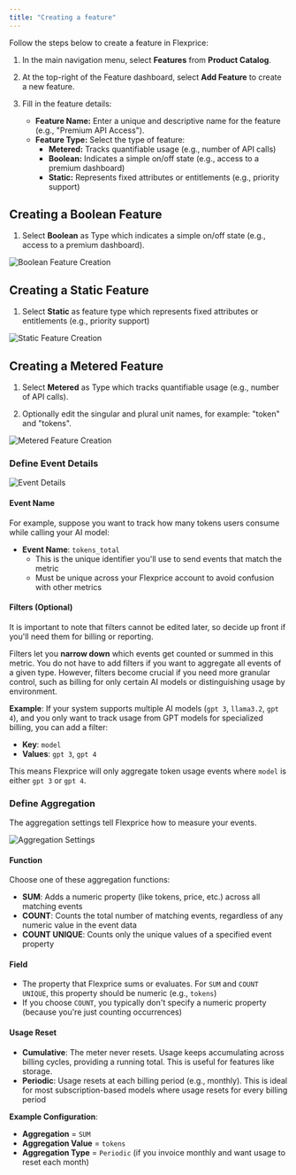 ```yaml
---
title: "Creating a feature"
---
```


Follow the steps below to create a feature in Flexprice:

1. In the main navigation menu, select **Features** from **Product Catalog**.

2. At the top-right of the Feature dashboard, select **Add Feature** to create a new feature.

3. Fill in the feature details:
   - **Feature Name:** Enter a unique and descriptive name for the feature (e.g., "Premium API Access").
   - **Feature Type:** Select the type of feature:
     - **Metered:** Tracks quantifiable usage (e.g., number of API calls)
     - **Boolean:** Indicates a simple on/off state (e.g., access to a premium dashboard)
     - **Static:** Represents fixed attributes or entitlements (e.g., priority support)

## Creating a Boolean Feature

1. Select **Boolean** as Type which indicates a simple on/off state (e.g., access to a premium dashboard).

![Boolean Feature Creation](/public/images/docs/Product%20catalogue/Features/Creating%20a%20feature/Screenshot_2025-03-08_at_9.25.27_PM.png)

## Creating a Static Feature

1. Select **Static** as feature type which represents fixed attributes or entitlements (e.g., priority support)

![Static Feature Creation](/public/images/docs/Product%20catalogue/Features/Creating%20a%20feature/Screenshot_2025-03-08_at_9.31.36_PM.png)

## Creating a Metered Feature

1. Select **Metered** as Type which tracks quantifiable usage (e.g., number of API calls).

2. Optionally edit the singular and plural unit names, for example: "token" and "tokens".

![Metered Feature Creation](/public/images/docs/Product%20catalogue/Features/Creating%20a%20feature/Screenshot_2025-03-08_at_9.27.43_PM.png)

### Define Event Details

![Event Details](/public/images/docs/Product%20catalogue/Features/Creating%20a%20feature/Screenshot_2025-03-08_at_8.45.56_PM.png)

#### Event Name
For example, suppose you want to track how many tokens users consume while calling your AI model:
- **Event Name**: `tokens_total`
  - This is the unique identifier you'll use to send events that match the metric
  - Must be unique across your Flexprice account to avoid confusion with other metrics

#### Filters (Optional)
It is important to note that filters cannot be edited later, so decide up front if you'll need them for billing or reporting.

Filters let you **narrow down** which events get counted or summed in this metric. You do not have to add filters if you want to aggregate all events of a given type. However, filters become crucial if you need more granular control, such as billing for only certain AI models or distinguishing usage by environment.

**Example**: If your system supports multiple AI models (`gpt 3`, `llama3.2`, `gpt 4`), and you only want to track usage from GPT models for specialized billing, you can add a filter:

- **Key**: `model`
- **Values**: `gpt 3`, `gpt 4`

This means Flexprice will only aggregate token usage events where `model` is either `gpt 3` or `gpt 4`.

### Define Aggregation
The aggregation settings tell Flexprice how to measure your events.

![Aggregation Settings](/public/images/docs/Product%20catalogue/Features/Creating%20a%20feature/Screenshot_2025-03-08_at_8.46.31_PM.png)

#### Function
Choose one of these aggregation functions:
- **SUM**: Adds a numeric property (like tokens, price, etc.) across all matching events
- **COUNT**: Counts the total number of matching events, regardless of any numeric value in the event data
- **COUNT UNIQUE**: Counts only the unique values of a specified event property

#### Field
- The property that Flexprice sums or evaluates. For `SUM` and `COUNT UNIQUE`, this property should be numeric (e.g., `tokens`)
- If you choose `COUNT`, you typically don't specify a numeric property (because you're just counting occurrences)

#### Usage Reset
- **Cumulative**: The meter never resets. Usage keeps accumulating across billing cycles, providing a running total. This is useful for features like storage.
- **Periodic**: Usage resets at each billing period (e.g., monthly). This is ideal for most subscription-based models where usage resets for every billing period

**Example Configuration**:
- **Aggregation** = `SUM`
- **Aggregation Value** = `tokens`
- **Aggregation Type** = `Periodic` (if you invoice monthly and want usage to reset each month)